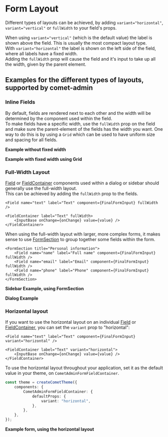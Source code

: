 

<Meta of={LayoutStories} />

# Form Layout

Different types of layouts can be achieved, by adding `variant="horizontal"`, `variant="vertical"` or `fullWidth` to your field's props.

When using `variant="vertical"` (which is the default value) the label is shown above the field. This is usually the most compact layout type.  
With `variant="horizontal"` the label is shown on the left side of the field, where all labels have a fixed width.  
Adding the `fullWidth` prop will cause the field and it's input to take up all the width, given by the parent element.

## Examples for the different types of layouts, supported by comet-admin

### Inline Fields

By default, fields are rendered next to each other and the width will be determined by the component used within the field.  
To make fields have a specific width, use the `fullWidth` prop on the field and make sure the parent-element of the fields has the width you want.
One way to do this is by using a `Grid` which can be used to have uniform size and spacing for all fields.

**Example without fixed width**

<Canvas>
    <Story of={LayoutStories.InlineFields} />
</Canvas>

**Example with fixed width using Grid**

<Canvas>
    <Story of={LayoutStories.GridLayout} />
</Canvas>

### Full-Width Layout

[Field](/docs/docs-form-components-field--page) or [FieldContainer](/docs/docs-form-components-fieldcontainer--page) components used within a dialog or sidebar should generally use the full-width layout.  
This can be achieved by adding the `fullWidth` prop to the fields.

```tsx
<Field name="text" label="Text" component={FinalFormInput} fullWidth />
```

```tsx
<FieldContainer label="Text" fullWidth>
    <InputBase onChange={onChange} value={value} />
</FieldContainer>
```

When using the full-width layout with larger, more complex forms, it makes sense to use [FormSection](/docs/docs-form-components-formsection--page) to group together some fields within the form.

```tsx
<FormSection title="Personal information">
    <Field name="name" label="Full name" component={FinalFormInput} fullWidth />
    <Field name="email" label="Email" component={FinalFormInput} fullWidth />
    <Field name="phone" label="Phone" component={FinalFormInput} fullWidth />
</FormSection>
```

**Sidebar Example, using FormSection**

<Canvas>
    <Story of={LayoutStories.FieldsInSidebar} />
</Canvas>

**Dialog Example**

<Canvas>
    <Story of={LayoutStories.FieldsInDialog} />
</Canvas>

### Horizontal layout

If you want to use the horizontal layout on an individual [Field](/docs/docs-form-components-field--page) or [FieldContainer](/docs/docs-form-components-fieldcontainer--page), you can set the `variant` prop to "horizontal":

```tsx
<Field name="text" label="Text" component={FinalFormInput} variant="horizontal" />
```

```tsx
<FieldContainer label="Text" variant="horizontal">
    <InputBase onChange={onChange} value={value} />
</FieldContainer>
```

To use the horizontal layout throughout your application, set it as the default value in your theme, on `CometAdminFormFieldContainer`.

```ts
const theme = createCometTheme({
    components: {
        CometAdminFormFieldContainer: {
            defaultProps: {
                variant: "horizontal",
            },
        },
    },
});
```

**Example form, using the horizontal layout**

<Canvas>
    <Story of={LayoutStories.HorizontalFields} />
</Canvas>
